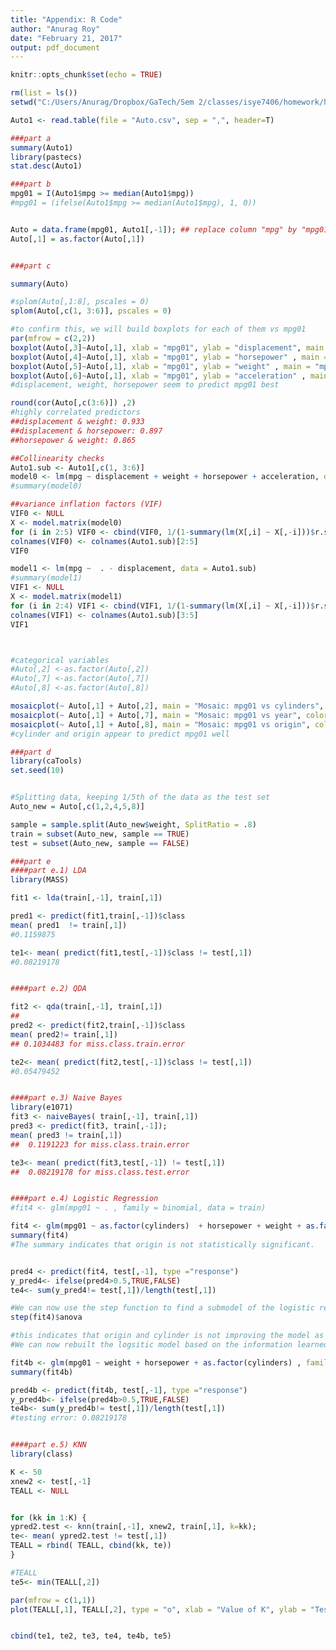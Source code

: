 ---
title: "Appendix: R Code"
author: "Anurag Roy"
date: "February 21, 2017"
output: pdf_document
---

```{r setup, include=FALSE}
knitr::opts_chunk$set(echo = TRUE)
```


```{r cars}

rm(list = ls())
setwd("C:/Users/Anurag/Dropbox/GaTech/Sem 2/classes/isye7406/homework/hw3")

Auto1 <- read.table(file = "Auto.csv", sep = ",", header=T)

###part a
summary(Auto1)
library(pastecs)
stat.desc(Auto1)

###part b
mpg01 = I(Auto1$mpg >= median(Auto1$mpg))
#mpg01 = (ifelse(Auto1$mpg >= median(Auto1$mpg), 1, 0))


Auto = data.frame(mpg01, Auto1[,-1]); ## replace column "mpg" by "mpg01"
Auto[,1] = as.factor(Auto[,1])


###part c

summary(Auto)

#splom(Auto[,1:8], pscales = 0)
splom(Auto[,c(1, 3:6)], pscales = 0)

#to confirm this, we will build boxplots for each of them vs mpg01
par(mfrow = c(2,2))
boxplot(Auto[,3]~Auto[,1], xlab = "mpg01", ylab = "displacement", main = "mpg01 vs displacement" )
boxplot(Auto[,4]~Auto[,1], xlab = "mpg01", ylab = "horsepower" , main = "mpg01 vs horsepower" )
boxplot(Auto[,5]~Auto[,1], xlab = "mpg01", ylab = "weight" , main = "mpg01 vs weight" )
boxplot(Auto[,6]~Auto[,1], xlab = "mpg01", ylab = "acceleration" , main = "mpg01 vs acceleration" )
#displacement, weight, horsepower seem to predict mpg01 best

round(cor(Auto[,c(3:6)]) ,2)
#highly correlated predictors
##displacement & weight: 0.933
##displacement & horsepower: 0.897
##horsepower & weight: 0.865

##Collinearity checks
Auto1.sub <- Auto1[,c(1, 3:6)]
model0 <- lm(mpg ~ displacement + weight + horsepower + acceleration, data = Auto1.sub)
#summary(model0)

##variance inflation factors (VIF)
VIF0 <- NULL
X <- model.matrix(model0)
for (i in 2:5) VIF0 <- cbind(VIF0, 1/(1-summary(lm(X[,i] ~ X[,-i]))$r.squared));
colnames(VIF0) <- colnames(Auto1.sub)[2:5]
VIF0

model1 <- lm(mpg ~  . - displacement, data = Auto1.sub)
#summary(model1)
VIF1 <- NULL
X <- model.matrix(model1)
for (i in 2:4) VIF1 <- cbind(VIF1, 1/(1-summary(lm(X[,i] ~ X[,-i]))$r.squared));
colnames(VIF1) <- colnames(Auto1.sub)[3:5]
VIF1



#categorical variables
#Auto[,2] <-as.factor(Auto[,2])
#Auto[,7] <-as.factor(Auto[,7])
#Auto[,8] <-as.factor(Auto[,8])

mosaicplot(~ Auto[,1] + Auto[,2], main = "Mosaic: mpg01 vs cylinders", color = TRUE)
mosaicplot(~ Auto[,1] + Auto[,7], main = "Mosaic: mpg01 vs year", color = TRUE)
mosaicplot(~ Auto[,1] + Auto[,8], main = "Mosaic: mpg01 vs origin", color = TRUE)
#cylinder and origin appear to predict mpg01 well
```



```{r cars2}
###part d
library(caTools)
set.seed(10)


#Splitting data, keeping 1/5th of the data as the test set
Auto_new = Auto[,c(1,2,4,5,8)]

sample = sample.split(Auto_new$weight, SplitRatio = .8) 
train = subset(Auto_new, sample == TRUE)
test = subset(Auto_new, sample == FALSE)

###part e
####part e.1) LDA
library(MASS)

fit1 <- lda(train[,-1], train[,1])

pred1 <- predict(fit1,train[,-1])$class
mean( pred1  != train[,1]) 
#0.1159875

te1<- mean( predict(fit1,test[,-1])$class != test[,1])
#0.08219178


####part e.2) QDA

fit2 <- qda(train[,-1], train[,1])
##
pred2 <- predict(fit2,train[,-1])$class
mean( pred2!= train[,1]) 
## 0.1034483 for miss.class.train.error

te2<- mean( predict(fit2,test[,-1])$class != test[,1]) 
#0.05479452


####part e.3) Naive Bayes
library(e1071)
fit3 <- naiveBayes( train[,-1], train[,1])
pred3 <- predict(fit3, train[,-1]);
mean( pred3 != train[,1]) 
##  0.1191223 for miss.class.train.error

te3<- mean( predict(fit3,test[,-1]) != test[,1]) 
##  0.08219178 for miss.class.test.error


####part e.4) Logistic Regression
#fit4 <- glm(mpg01 ~ . , family = binomial, data = train)

fit4 <- glm(mpg01 ~ as.factor(cylinders)  + horsepower + weight + as.factor(origin) , family = binomial, data = train)
summary(fit4)
#The summary indicates that origin is not statistically significant.


pred4 <- predict(fit4, test[,-1], type ="response")
y_pred4<- ifelse(pred4>0.5,TRUE,FALSE)
te4<- sum(y_pred4!= test[,1])/length(test[,1])

#We can now use the step function to find a submodel of the logistic regression
step(fit4)$anova

#this indicates that origin and cylinder is not improving the model as opposed to the other 3 predictors. 
#We can now rebuilt the logsitic model based on the information learned from the model summary and ANOVA test

fit4b <- glm(mpg01 ~ weight + horsepower + as.factor(cylinders) , family = binomial, data = train)
summary(fit4b)

pred4b <- predict(fit4b, test[,-1], type ="response")
y_pred4b<- ifelse(pred4b>0.5,TRUE,FALSE)
te4b<- sum(y_pred4b!= test[,1])/length(test[,1])
#testing error: 0.08219178


####part e.5) KNN
library(class)

K <- 50
xnew2 <- test[,-1]
TEALL <- NULL


for (kk in 1:K) {
ypred2.test <- knn(train[,-1], xnew2, train[,1], k=kk);
te<- mean( ypred2.test != test[,1]) 
TEALL = rbind( TEALL, cbind(kk, te))
}

#TEALL
te5<- min(TEALL[,2])

par(mfrow = c(1,1))
plot(TEALL[,1], TEALL[,2], type = "o", xlab = "Value of K", ylab = "Testing Error", main = "KNN performance")


cbind(te1, te2, te3, te4, te4b, te5)
```
